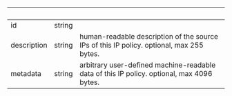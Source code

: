 | &nbsp;      | &nbsp; | &nbsp;                                                                                    |
| ----------- | ------ | ----------------------------------------------------------------------------------------- |
| id          | string |                                                                                           |
| description | string | human-readable description of the source IPs of this IP policy. optional, max 255 bytes.  |
| metadata    | string | arbitrary user-defined machine-readable data of this IP policy. optional, max 4096 bytes. |
